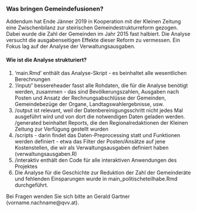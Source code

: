 ### Was bringen Gemeindefusionen?

Addendum hat Ende Jänner 2019 in Kooperation mit der Kleinen Zeitung eine Zwischenbilanz zur steirischen Gemeindestrukturreform gezogen. Dabei wurde die Zahl der Gemeinden im Jahr 2015 fast halbiert. Die Analyse versucht die ausgabenseitigen Effekte dieser Reform zu vermessen. Ein Fokus lag auf der Analyse der Verwaltungsausgaben. 

#### Wie ist die Analyse strukturiert? 
1. 'main.Rmd' enthält das Analyse-Skript - es beinhaltet alle wesentlichen Berechnungen
2. '/input/' bessereheader fasst alle Rohdaten, die für die Analyse benötigt werden, zusammen - das sind Bevölkerungszahlen, Ausgaben nach Posten und Ansatz der Rechnungsabschlüsse der Gemeinden, Gemeindebezüge der Organe, Landtagswahlergebnisse, usw.
3. /output ist relevant, weil der Datenbereinigungsschritt nicht jedes Mal ausgeführt wird und von dort die notwendigen Daten geladen werden. /generated beinhaltet Reports, die den Regionalredaktionen der Kleinen Zeitung zur Verfügung gestellt wurden
4. /scripts - darin findet das Daten-Preprocessing statt und Funktionen werden definiert - etwa das Filter der Posten/Ansätze auf jene Kostenstellen, die wir als Verwaltungsausgaben definiert haben (verwaltungsausgaben.R)
5. /interaktiv enthält den Code für alle interaktiven Anwendungen des Projektes
6. Die Analyse für die Geschichte zur Reduktion der Zahl der Gemeinderäte und fehlenden Einsparungen wurde in main_politischeteilhabe.Rmd durchgeführt. 

Bei Fragen wenden Sie sich bitte an Gerald Gartner (vorname.nachname@qvv.at). 